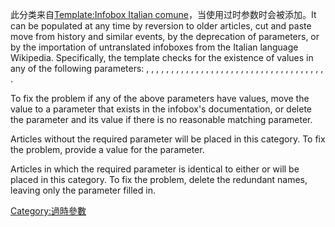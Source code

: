 {{Hidden category}}
{{Empty category}}
{{Tracking category}}
{{purge}}

此分类来自[[Template:Infobox_Italian_comune|Template:Infobox Italian comune]]，当使用过时参数时会被添加。It can be populated at any time by reversion to older articles, cut and paste move from history and similar events, by the deprecation of parameters, or by the importation of untranslated infoboxes from the Italian language Wikipedia. Specifically, the template checks for the existence of values in any of the following parameters: {{para|abitanti}}, {{para|altitudine}}, {{para|anno}}, {{para|cap}}, {{para|comuniLimitrofi}}, {{para|coordinates}}, {{para|densita}}, {{para|festivo}}, {{para|fiscale}}, {{para|gentilic}}, {{para|gradiGiorno}}, {{para|img_coa}}, {{para|latitudineGradi}}, {{para|latitudineMinuti}}, {{para|latitudineSecondi}}, {{para|linkBandiera}}, {{para|linkStemma}}, {{para|locator_position}}, {{para|longitudineGradi}}, {{para|longitudineMinuti}}, {{para|longitudineSecondi}}, {{para|map}}, {{para|mapx}}, {{para|mapy}}, {{para|nomeAbitanti}}, {{para|nomeComune}}, {{para|panorama}}, {{para|patrono}}, {{para|population_density_km2}}, {{para|postalcode}}, {{para|prefisso}}, {{para|siglaProvincia}}, {{para|siglaRegione}}, {{para|sito}}, {{para|superficie}}, {{para|timezone}}, {{para|zonaSismica}}. 

To fix the problem if any of the above parameters have values, move the value to a parameter that exists in the infobox's documentation, or delete the parameter and its value if there is no reasonable matching parameter.

Articles without the required {{para|name}} parameter will be placed in this category. To fix the problem, provide a value for the {{para|name}} parameter.

Articles in which the required {{para|name}} parameter is identical to either {{para|official_name}} or {{para|native_name}} will be placed in this category. To fix the problem, delete the redundant names, leaving only the {{para|name}} parameter filled in.

[[Category:過時參數|Category:過時參數]]